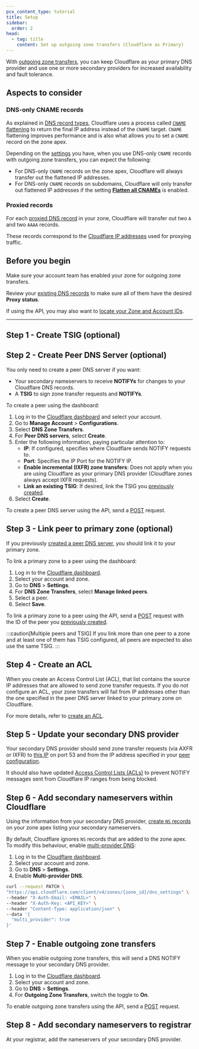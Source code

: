 ```yaml
---
pcx_content_type: tutorial
title: Setup
sidebar:
  order: 2
head:
  - tag: title
    content: Set up outgoing zone transfers (Cloudflare as Primary)
---
```



With [outgoing zone transfers](/dns/zone-setups/zone-transfers/cloudflare-as-primary/), you can keep Cloudflare as your primary DNS provider and use one or more secondary providers for increased availability and fault tolerance.

## Aspects to consider

### DNS-only CNAME records

As explained in [DNS record types](/dns/manage-dns-records/reference/dns-record-types/#cname), Cloudflare uses a process called [`CNAME` flattening](/dns/cname-flattening/) to return the final IP address instead of the `CNAME` target. `CNAME` flattening improves performance and is also what allows you to set a `CNAME` record on the zone apex.

Depending on the [settings](/dns/cname-flattening/set-up-cname-flattening/) you have, when you use DNS-only `CNAME` records with outgoing zone transfers, you can expect the following:

- For DNS-only `CNAME` records on the zone apex, Cloudflare will always transfer out the flattened IP addresses.
- For DNS-only `CNAME` records on subdomains, Cloudflare will only transfer out flattened IP addresses if the setting [**Flatten all CNAMEs**](/dns/cname-flattening/set-up-cname-flattening/#for-all-cname-records) is enabled.

### Proxied records

For each [proxied DNS record](/dns/manage-dns-records/reference/proxied-dns-records/) in your zone, Cloudflare will transfer out two `A` and two `AAAA` records.

These records correspond to the [Cloudflare IP addresses](https://www.cloudflare.com/ips) used for proxying traffic.

## Before you begin

Make sure your account team has enabled your zone for outgoing zone transfers.

Review your [existing DNS records](/dns/manage-dns-records/how-to/create-dns-records/) to make sure all of them have the desired **Proxy status**.

If using the API, you may also want to [locate your Zone and Account IDs](/fundamentals/setup/find-account-and-zone-ids/).

---

## Step 1 - Create TSIG (optional)

<Render file="tsig-definition" />

<Tabs syncKey="dashPlusAPI"> <TabItem label="Dashboard">

<Render file="tsig-create-dash" />

</TabItem> <TabItem label="API">

<Render file="tsig-create-api" />

</TabItem> </Tabs>

## Step 2 - Create Peer DNS Server (optional)

You only need to create a peer DNS server if you want:

- Your secondary nameservers to receive **NOTIFYs** for changes to your Cloudflare DNS records.
- A **TSIG** to sign zone transfer requests and **NOTIFYs**.

<Tabs syncKey="dashPlusAPI"> <TabItem label="Dashboard">

To create a peer using the dashboard:

1. Log in to the [Cloudflare dashboard](https://dash.cloudflare.com/login) and select your account.
2. Go to **Manage Account** > **Configurations**.
3. Select **DNS Zone Transfers**.
4. For **Peer DNS servers**, select **Create**.
5. Enter the following information, paying particular attention to:
   - **IP**: If configured, specifies where Cloudflare sends NOTIFY requests to.
   - **Port**: Specifies the IP Port for the NOTIFY IP.
   - **Enable incremental (IXFR) zone transfers**: Does not apply when you are using Cloudflare as your primary DNS provider (Cloudflare zones always accept IXFR requests).
   - **Link an existing TSIG**: If desired, link the TSIG you [previously created](#step-1---create-tsig-optional).
6. Select **Create**.

</TabItem> <TabItem label="API">

To create a peer DNS server using the API, send a [POST](</api/operations/secondary-dns-(-peer)-create-peer>) request.

</TabItem> </Tabs>

## Step 3 - Link peer to primary zone (optional)

If you previously [created a peer DNS server](#step-2---create-peer-dns-server-optional), you should link it to your primary zone.

<Tabs syncKey="dashPlusAPI"> <TabItem label="Dashboard">

To link a primary zone to a peer using the dashboard:

1. Log in to the [Cloudflare dashboard](https://dash.cloudflare.com/login).
2. Select your account and zone.
3. Go to **DNS** > **Settings**.
4. For **DNS Zone Transfers**, select **Manage linked peers**.
5. Select a peer.
6. Select **Save**.

</TabItem> <TabItem label="API">

To link a primary zone to a peer using the API, send a [POST](</api/operations/secondary-dns-(-primary-zone)-create-primary-zone-configuration>) request with the ID of the peer you [previously created](#step-2---create-peer-dns-server-optional).

</TabItem> </Tabs>

:::caution[Multiple peers and TSIG]
If you link more than one peer to a zone and at least one of them has TSIG configured, all peers are expected to also use the same TSIG.
:::

## Step 4 - Create an ACL

When you create an Access Control List (ACL), that list contains the source IP addresses that are allowed to send zone transfer requests. If you do not configure an ACL, your zone transfers will fail from IP addresses other than the one specified in the peer DNS server linked to your primary zone on Cloudflare.

For more details, refer to [create an ACL](/dns/zone-setups/zone-transfers/access-control-lists/create-new-list/).

## Step 5 - Update your secondary DNS provider

Your secondary DNS provider should send zone transfer requests (via AXFR or IXFR) to [this IP](/dns/zone-setups/zone-transfers/access-control-lists/cloudflare-ip-addresses/#transfer-ip) on port 53 and from the IP address specified in your [peer configuration](#step-2---create-peer-dns-server-optional).

It should also have updated [Access Control Lists (ACLs)](/dns/zone-setups/zone-transfers/access-control-lists/cloudflare-ip-addresses/#allow-range) to prevent NOTIFY messages sent from Cloudflare IP ranges from being blocked.

## Step 6 - Add secondary nameservers within Cloudflare

Using the information from your secondary DNS provider, [create `NS` records](/dns/manage-dns-records/how-to/create-dns-records/#create-dns-records) on your zone apex listing your secondary nameservers.

By default, Cloudflare ignores `NS` records that are added to the zone apex. To modify this behaviour, enable [multi-provider DNS](/dns/nameservers/nameserver-options/#multi-provider-dns):

<Tabs syncKey="dashPlusAPI"> <TabItem label="Dashboard">

1. Log in to the [Cloudflare dashboard](https://dash.cloudflare.com/login).
2. Select your account and zone.
3. Go to **DNS** > **Settings**.
4. Enable **Multi-provider DNS**.

</TabItem> <TabItem label="API">

```bash
curl --request PATCH \
"https://api.cloudflare.com/client/v4/zones/{zone_id}/dns_settings" \
--header "X-Auth-Email: <EMAIL>" \
--header "X-Auth-Key: <API_KEY>" \
--header "Content-Type: application/json" \
--data '{
  "multi_provider": true
}'
```

</TabItem> </Tabs>

## Step 7 - Enable outgoing zone transfers

When you enable outgoing zone transfers, this will send a DNS NOTIFY message to your secondary DNS provider.

<Tabs syncKey="dashPlusAPI"> <TabItem label="Dashboard">

1. Log in to the [Cloudflare dashboard](https://dash.cloudflare.com/login).
2. Select your account and zone.
3. Go to **DNS** > **Settings**.
4. For **Outgoing Zone Transfers**, switch the toggle to **On**.

</TabItem> <TabItem label="API">

To enable outgoing zone transfers using the API, send a [POST](</api/operations/secondary-dns-(-primary-zone)-enable-outgoing-zone-transfers>) request.

</TabItem> </Tabs>

## Step 8 - Add secondary nameservers to registrar

At your registrar, add the nameservers of your secondary DNS provider.
